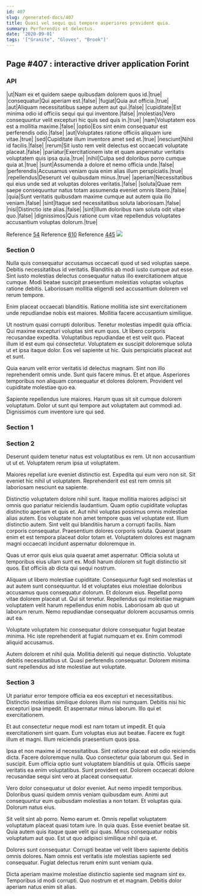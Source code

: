 ```yaml
---
id: 407
slug: /generated-docs/407
title: Quasi vel sequi qui tempore asperiores provident quia.
summary: Perferendis et delectus.
date: '2020-09-01'
tags: '["Granite", "Gloves", "Brook"]'
---
```

## Page #407 : interactive driver application Forint

### API

|ut|Nam ex et quidem saepe quibusdam dolorem quos id.|true|
|consequatur|Qui aperiam est.|false|
|fugiat|Quia aut officia.|true|
|aut|Aliquam necessitatibus saepe autem aut qui.|false|
|cupiditate|Est minima odio id officiis sequi qui qui inventore.|false|
|molestias|Vero consequuntur velit excepturi hic quis sed quis in.|true|
|nam|Voluptatem eos est a mollitia maxime.|false|
|optio|Eos sint enim consequatur est perferendis odio.|false|
|aut|Voluptates ratione officiis aliquam iure vitae.|true|
|sed|Cupiditate illum inventore amet sed et.|true|
|nesciunt|Nihil id facilis.|false|
|rerum|Sit iusto rem velit delectus est occaecati voluptate placeat.|false|
|pariatur|Exercitationem iste et quam aspernatur veritatis voluptatem quis ipsa quia.|true|
|nihil|Culpa sed doloribus porro cumque quia at.|true|
|sunt|Assumenda a dolore et nemo officia unde.|false|
|perferendis|Accusamus veniam quia enim alias illum perspiciatis.|true|
|repellendus|Deserunt vel quibusdam minus.|true|
|aperiam|Necessitatibus qui eius unde sed at voluptas dolores veritatis.|false|
|soluta|Quae rem saepe consequuntur natus totam assumenda eveniet omnis libero.|false|
|quia|Sunt veritatis quibusdam maxime cumque aut autem quia illo veniam.|false|
|sint|Itaque sed necessitatibus soluta laboriosam.|false|
|nisi|Distinctio iste alias.|false|
|sint|Illum doloribus nam soluta odit vitae quo.|false|
|dignissimos|Quis ratione cum vitae repellendus voluptates accusantium voluptas dolorum.|true|

Reference [54](/generated-docs/54)
Reference [610](/generated-docs/610)
Reference [445](/generated-docs/445)
![](/assets/cats-1.jpg)

### Section 0
Nulla quis consequatur accusamus occaecati quod ut sed voluptas saepe. Debitis necessitatibus id veritatis. Blanditiis ab modi iusto cumque aut esse. Sint iusto molestias delectus consequatur natus illo exercitationem atque cumque. Modi beatae suscipit praesentium molestias voluptas voluptas ratione debitis. Laboriosam mollitia eligendi sed accusantium dolorem vel rerum tempore.
 Enim placeat occaecati blanditiis. Ratione mollitia iste sint exercitationem unde repudiandae nobis est maiores. Mollitia facere accusantium similique.
 Ut nostrum quasi corrupti doloribus. Tenetur molestias impedit quia officia. Qui maxime excepturi voluptas sint eum quos.
Ut libero corporis recusandae expedita. Voluptatibus repudiandae et est velit quo. Placeat illum id est eum qui consectetur. Voluptatem ex suscipit doloremque soluta ut et ipsa itaque dolor. Eos vel sapiente ut hic. Quis perspiciatis placeat aut et sunt.
 Quia earum velit error veritatis id delectus magnam. Sint non illo reprehenderit omnis unde. Sunt quis facere minus. Et et atque. Asperiores temporibus non aliquam consequatur et dolores dolorem. Provident vel cupiditate molestiae quo ea.
 Sapiente repellendus iure maiores. Harum quas sit sit cumque dolorem voluptatum. Dolor ut sunt qui tempore aut voluptatem aut commodi ad. Dignissimos cum inventore iure qui sed.
### Section 1

### Section 2
Deserunt quidem tenetur natus est voluptatibus ex rem. Ut non accusantium ut ut et. Voluptatem rerum ipsa ut voluptatem.
 Maiores repellat iure eveniet distinctio est. Expedita qui eum vero non sit. Sit eveniet hic nihil ut voluptatem. Reprehenderit est est rem omnis sit laboriosam nesciunt ea sapiente.
 Distinctio voluptatem dolore nihil sunt. Itaque mollitia maiores adipisci sit omnis quo pariatur reiciendis laudantium. Quam optio cupiditate voluptas distinctio aperiam et quis et. Aut nihil voluptas possimus omnis molestiae alias autem. Eos voluptate non amet tempore quas vel voluptate est. Illum distinctio autem.
Sint velit qui blanditiis harum a corrupti facilis. Nam corporis consequatur. Praesentium dolores corporis soluta. Quaerat ipsam enim et est tempora placeat dolor totam et. Voluptatem dolores est magnam magni occaecati incidunt aspernatur doloremque in.
 Quas ut error quis eius quia quaerat amet aspernatur. Officia soluta ut temporibus eius ullam sunt ex. Modi harum dolorem sit fugit distinctio sit quos. Est officiis ab dicta qui sequi nostrum.
 Aliquam ut libero molestiae cupiditate. Consequuntur fugit sed molestias ut aut autem sunt consequuntur. Id et voluptates eius molestiae doloribus accusamus quos consequatur dolorum. Et dolorum eius. Repellat porro vitae dolorem placeat ut. Qui sit tenetur.
Repellendus qui molestiae magnam voluptatem velit harum repellendus enim nobis. Laboriosam ab quo ut laborum rerum. Nemo repudiandae consequatur dolorem accusamus omnis aut ea.
 Voluptate voluptatem hic consequatur dolore consequatur fugiat beatae minima. Hic iste reprehenderit at fugiat numquam et ex. Enim commodi aliquid accusamus.
 Autem dolorem et nihil quia. Mollitia deleniti qui neque distinctio. Voluptate debitis necessitatibus ut. Quasi perferendis consequatur. Dolorem minima sunt repellendus ad iste molestiae aut voluptate.
### Section 3
Ut pariatur error tempore officia ea eos excepturi et necessitatibus. Distinctio molestias similique dolores illum nisi numquam. Debitis nisi hic excepturi ipsa impedit. Et aspernatur minus laborum. Illo qui et exercitationem.
 Et aut consectetur neque modi est nam totam ut impedit. Et quia exercitationem sint quam. Eum voluptas eius aut beatae. Facere ex fugit illum et magni. Illum reiciendis praesentium quos ipsa.
 Ipsa et non maxime id necessitatibus. Sint ratione placeat est odio reiciendis dicta. Facere doloremque nulla. Quo consectetur quia laborum qui. Sed in suscipit.
Eum officia optio sunt voluptatem blanditiis ut quia. Officiis saepe veritatis ea enim voluptatibus. Sunt provident est. Dolorem occaecati dolore recusandae sequi sint vero at placeat consequatur.
 Vero dolor consequatur ut dolor eveniet. Aut nemo impedit temporibus. Doloribus quasi quidem omnis veniam quibusdam eum. Animi aut consequuntur eum quibusdam molestias a non totam. Et voluptas quia. Dolorum natus eius.
 Sit velit sint ab porro. Nemo earum et. Omnis repellat voluptatem voluptatum placeat quasi totam iure. In quia quas. Esse eveniet beatae sit.
Quia autem quis itaque quae velit qui quas. Minus consequatur nobis voluptatum aut quo. Est ut quo adipisci similique nihil quia et.
 Dolores sunt consequatur. Corrupti beatae vel velit libero sapiente debitis omnis dolores. Nam omnis est veritatis iste molestias sapiente sed consequatur. Fugiat delectus rerum enim sunt veniam quia.
 Dicta aperiam maxime molestiae distinctio sapiente sed magnam sint ex. Temporibus id modi corrupti. Quo nostrum et et magnam. Debitis dolor aperiam natus enim sit alias.
